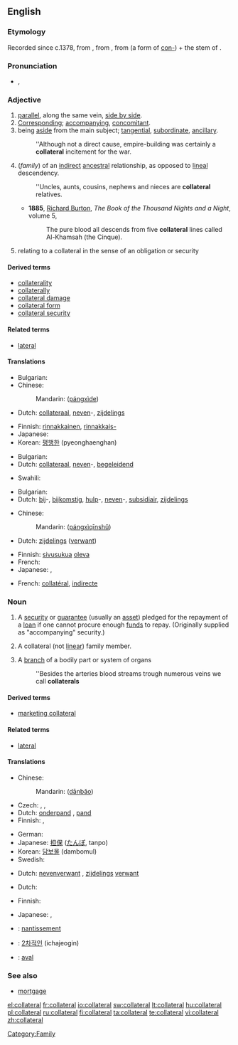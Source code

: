 ==English==

===Etymology===
Recorded since c.1378, from {{etyl|fro}}, from {{ML.}} {{term|collateralis|collaterālis}}, from {{etyl|la}} {{term|col-||together with}} (a form of [[con-]]) + the stem of {{term|latus||side}}.

===Pronunciation===
* {{IPA|/kəˈlætəɹəl/}}, {{SAMPA|/k@"l{t@r@l/}}

===Adjective===
{{en-adj|-}}

# [[parallel]], along the same vein, [[side by side]].
# [[corresponding|Corresponding]]; [[accompanying]], [[concomitant]].
# being [[aside]] from the main subject; [[tangential]], [[subordinate]], [[ancillary]].
#: ''Although not a direct cause, empire-building was certainly a '''collateral''' incitement for the war.
# (''family'') of an [[indirect]] [[ancestral]] relationship, as opposed to [[lineal]] descendency.
#: ''Uncles, aunts, cousins, nephews and nieces are '''collateral''' relatives.
#* '''1885''', [[w:Richard Francis Burton|Richard Burton]], ''The Book of the Thousand Nights and a Night'', volume 5,
#*: The pure blood all descends from five '''collateral''' lines called Al-Khamsah (the Cinque).
# relating to a collateral in the sense of an obligation or security

====Derived terms====
* [[collaterality]]
* [[collaterally]]
* [[collateral damage]]
* [[collateral form]]
* [[collateral security]]

====Related terms====
* [[lateral]]

====Translations====
{{trans-top|parallel, along the same vein}}
* Bulgarian: {{t|bg|успореден|sc=Cyrl}}
* Chinese:
*: Mandarin: {{zh-ts|[[旁系]]的|[[旁系]]的}} ([[páng]][[xì]][[de]])
* Dutch: [[collateraal]], [[neven]]-, [[zijdelings]]
{{trans-mid}}
* Finnish: [[rinnakkainen]], [[rinnakkais-]]
* Japanese: {{t|ja|傍系の|tr=bōkei no|sc=Jpan}}
* Korean: [[평행한]] (pyeonghaenghan)
{{trans-bottom}}

{{trans-top|accompanying, concomitant}}
* Bulgarian: {{t|bg|съпътствуващ|sc=Cyrl}}
* Dutch: [[collateraal]], [[neven]]-, [[begeleidend]]
{{trans-mid}}
* Swahili: {{t+|sw|dhamana|xs=Swahili}}
{{trans-bottom}}

{{trans-top|aside from the main subject; tangential, subordinate, ancillary}}
* Bulgarian: {{t|bg|косвен|sc=Cyrl}}
* Dutch: [[bij]]-, [[bijkomstig]], [[hulp]]-, [[neven]]-, [[subsidiair]], [[zijdelings]]
{{trans-mid}}
{{trans-bottom}}

{{trans-top|of an indirect, not linear ancestral family relationship}}
* Chinese:
*: Mandarin: {{zh-ts|[[旁系]][[親屬]]|[[旁系]][[亲属]]}} ([[páng]][[xì]][[qīn]][[shǔ]])
* Dutch: [[zijdelings]] ([[verwant]])
{{trans-mid}}
* Finnish: [[sivusuku]]a [[oleva]]
* French: {{t+|fr|collatéral}}
* Japanese: {{t|ja|傍系親族の|tr=bōkei-shinzoku no|sc=Jpan}}, {{t|ja|傍系縁者の|tr=bōkei-enja no|sc=Jpan}}
{{trans-bottom}}

{{checktrans-top}}
* French: [[collatéral]], [[indirecte]]
{{trans-bottom}}

===Noun===
{{wikipedia}}
{{en-noun}}

# A [[security]] or [[guarantee]] (usually an [[asset]]) pledged for the repayment of a [[loan]] if one cannot procure enough [[fund]]s to repay. (Originally supplied as "accompanying" security.)
# {{context|now|_|rare}} A collateral (not [[linear]]) family member.
# A [[branch]] of a bodily part or system of organs
#: ''Besides the arteries blood streams trough numerous veins we call '''collaterals'''

====Derived terms====
* [[marketing collateral]]

====Related terms====
* [[lateral]]

====Translations====
{{trans-top|security or guarantee}}
* Chinese:
*: Mandarin: {{zh-ts|擔保|担保}} ([[dān]][[bǎo]])
* Czech: {{t-|cs|kolaterál|m}}, {{t-|cs|zajištění|n}}, {{t-|cs|zástava|f}}
* Dutch: [[onderpand]] {{n}}, [[pand]] {{n}}
* Finnish: {{t+|fi|pantti}}, {{t+|fi|vakuus}}
{{trans-mid}}
* German: {{t+|de|Sicherheit|f}}
* Japanese: [[担保]] ([[たんぽ]], tanpo)
* Korean: [[담보물]] (dambomul)
* Swedish: {{t-|sv|pant}}
{{trans-bottom}}

{{trans-top|collateral relative}}
* Dutch: [[nevenverwant]] {{m}}, [[zijdelings]] [[verwant]] {{m}}
{{trans-mid}}
{{trans-bottom}}

{{trans-top|branch of a bodily part}}
* Dutch: {{t-|nl|vertakking}}
{{trans-mid}}
{{trans-bottom}}

{{trans-top|printed materials to present business information}}
* Finnish: {{t+|fi|vakuus}}
{{trans-mid}}
* Japanese: {{t|ja|パンフレット|tr=panfuretto|sc=Jpan}}, {{t|ja|カタログ|tr=katarogu|sc=Jpan}}
{{trans-bottom}}

{{checktrans-top}}
* {{ttbc|French}}: [[nantissement]] {{m}}
{{trans-mid}}
* {{ttbc|Korean}}: [[2차적인]] (ichajeogin)
* {{ttbc|Spanish}}: [[aval]]
{{trans-bottom}}

===See also===
* [[mortgage]]

[[Category:Family]]

[[el:collateral]]
[[fr:collateral]]
[[io:collateral]]
[[sw:collateral]]
[[lt:collateral]]
[[hu:collateral]]
[[pl:collateral]]
[[ru:collateral]]
[[fi:collateral]]
[[ta:collateral]]
[[te:collateral]]
[[vi:collateral]]
[[zh:collateral]]
